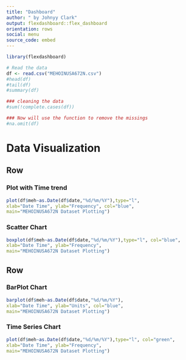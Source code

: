 ---
title: "Dashboard"
author: " by Johnyy Clark"
output: flexdashboard::flex_dashboard
orientation: rows
social: menu
source_code: embed
---

```{r}
library(flexdashboard)

# Read the data
df <- read.csv("MEHOINUSA672N.csv")
#head(df)
#tail(df)
#summary(df)

### cleaning the data
#sum(!complete.cases(df))

### Now will use the function to remove the missings
#na.omit(df)
```

Data Visualization
=======================================================================



Row
-------------------------------------
    
### Plot with Time trend
    
```{r}
plot(df$meh~as.Date(df$date,"%d/%m/%Y"),type="l",
xlab="Date Time", ylab="Frequency", col="blue",
main="MEHOINUSA672N Dataset Plotting")

```

### Scatter Chart
    
```{r}
boxplot(df$meh~as.Date(df$date,"%d/%m/%Y"),type="l", col="blue",
xlab="Date Time", ylab="Frequency",
main="MEHOINUSA672N Dataset Plotting")

```   

Row
-------------------------------------
   
### BarPlot Chart

```{r}
barplot(df$meh~as.Date(df$date,"%d/%m/%Y"),
xlab="Date Time", ylab="Units", col="blue",
main="MEHOINUSA672N Dataset Plotting")

```   
 
### Time Series Chart
    
```{r}
plot(df$meh~as.Date(df$date,"%d/%m/%Y"),type="l", col="green",
xlab="Date Time", ylab="Frequency",
main="MEHOINUSA672N Dataset Plotting")

```
